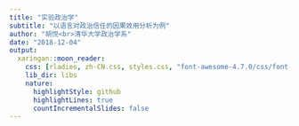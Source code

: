 ```yaml
---
title: "实验政治学"
subtitle: "以语言对政治信任的因果效用分析为例"
author: "胡悦<br>清华大学政治学系"
date: "2018-12-04"
output:
  xaringan::moon_reader:
    css: [rladies, zh-CN.css, styles.css, "font-awesome-4.7.0/css/font-awesome.css"]
    lib_dir: libs
    nature:
      highlightStyle: github
      highlightLines: true
      countIncrementalSlides: false
---
```


